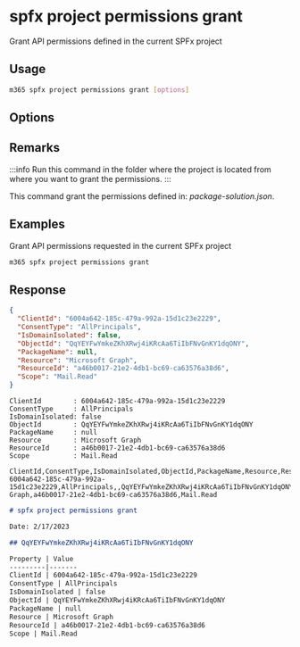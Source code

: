 
# spfx project permissions grant

Grant API permissions defined in the current SPFx project

## Usage

```sh
m365 spfx project permissions grant [options]
```

## Options

<Global />

## Remarks

:::info
Run this command in the folder where the project is located from where you want to grant the permissions.
:::

This command grant the permissions defined in: _package-solution.json_.

## Examples

Grant API permissions requested in the current SPFx project

```sh
m365 spfx project permissions grant
```

## Response

<Tabs>
  <TabItem value="JSON">

  ```json
  {
    "ClientId": "6004a642-185c-479a-992a-15d1c23e2229",
    "ConsentType": "AllPrincipals",
    "IsDomainIsolated": false,
    "ObjectId": "QqYEYFwYmkeZKhXRwj4iKRcAa6TiIbFNvGnKY1dqONY",
    "PackageName": null,
    "Resource": "Microsoft Graph",
    "ResourceId": "a46b0017-21e2-4db1-bc69-ca63576a38d6",
    "Scope": "Mail.Read"
  }
  ```

  </TabItem>
  <TabItem value="Text">

  ```text
  ClientId        : 6004a642-185c-479a-992a-15d1c23e2229
  ConsentType     : AllPrincipals
  IsDomainIsolated: false
  ObjectId        : QqYEYFwYmkeZKhXRwj4iKRcAa6TiIbFNvGnKY1dqONY
  PackageName     : null
  Resource        : Microsoft Graph
  ResourceId      : a46b0017-21e2-4db1-bc69-ca63576a38d6
  Scope           : Mail.Read
  ```

  </TabItem>
  <TabItem value="CSV">

  ```csv
  ClientId,ConsentType,IsDomainIsolated,ObjectId,PackageName,Resource,ResourceId,Scope
  6004a642-185c-479a-992a-15d1c23e2229,AllPrincipals,,QqYEYFwYmkeZKhXRwj4iKRcAa6TiIbFNvGnKY1dqONY,,Microsoft Graph,a46b0017-21e2-4db1-bc69-ca63576a38d6,Mail.Read
  ```

  </TabItem>
  <TabItem value="Markdown">

  ```md
  # spfx project permissions grant

  Date: 2/17/2023

  ## QqYEYFwYmkeZKhXRwj4iKRcAa6TiIbFNvGnKY1dqONY

  Property | Value
  ---------|-------
  ClientId | 6004a642-185c-479a-992a-15d1c23e2229
  ConsentType | AllPrincipals
  IsDomainIsolated | false
  ObjectId | QqYEYFwYmkeZKhXRwj4iKRcAa6TiIbFNvGnKY1dqONY
  PackageName | null
  Resource | Microsoft Graph
  ResourceId | a46b0017-21e2-4db1-bc69-ca63576a38d6
  Scope | Mail.Read
  ```

  </TabItem>
</Tabs>

